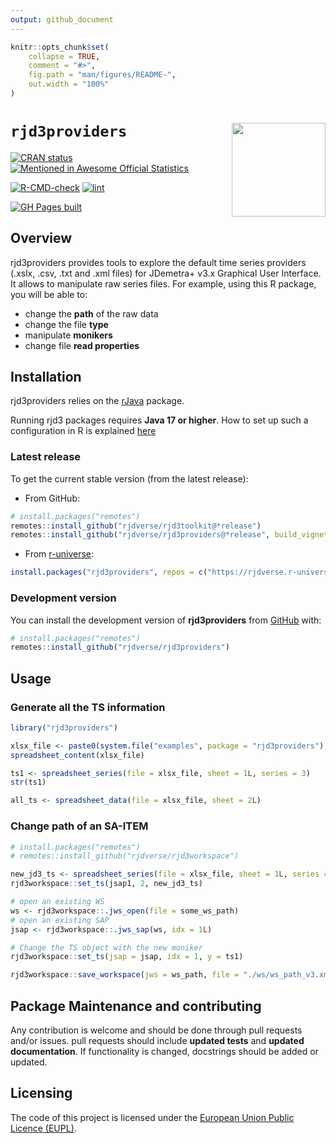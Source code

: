```yaml
---
output: github_document
---
```


<!-- README.md is generated from README.Rmd. Please edit that file -->

```r
knitr::opts_chunk$set(
    collapse = TRUE,
    comment = "#>",
    fig.path = "man/figures/README-",
    out.width = "100%"
)
```

# `rjd3providers` <a href="https://rjdverse.github.io/rjd3providers/"><img src="man/figures/logo.png" align="right" height="150" style="float:right; height:150px;"/></a>

<!-- badges: start -->
[![CRAN status](https://www.r-pkg.org/badges/version/rjd3providers)](https://CRAN.R-project.org/package=rjd3providers)
[![Mentioned in Awesome Official Statistics ](https://awesome.re/mentioned-badge.svg)](http://www.awesomeofficialstatistics.org)

[![R-CMD-check](https://github.com/rjdverse/rjd3providers/actions/workflows/R-CMD-check.yaml/badge.svg)](https://github.com/rjdverse/rjd3providers/actions/workflows/R-CMD-check.yaml)
[![lint](https://github.com/rjdverse/rjd3providers/actions/workflows/lint.yaml/badge.svg)](https://github.com/rjdverse/rjd3providers/actions/workflows/lint.yaml)

[![GH Pages built](https://github.com/rjdverse/rjd3providers/actions/workflows/pkgdown.yaml/badge.svg)](https://github.com/rjdverse/rjd3providers/actions/workflows/pkgdown.yaml)
<!-- badges: end -->


## Overview

rjd3providers provides tools to explore the default time series providers (.xslx, .csv, .txt and .xml files) for JDemetra+ v3.x Graphical User Interface. It allows to manipulate raw series files. For example, using this R package, you will be able to:

- change the **path** of the raw data
- change the file **type**
- manipulate **monikers**
- change file **read properties**


## Installation

rjd3providers relies on the [rJava](https://cran.r-project.org/web/packages/rJava/index.html) package.

Running rjd3 packages requires **Java 17 or higher**. How to set up such a configuration in R is explained [here](https://jdemetra-new-documentation.netlify.app/#Rconfig) 


### Latest release

To get the current stable version (from the latest release):

- From GitHub:

```r
# install.packages("remotes")
remotes::install_github("rjdverse/rjd3toolkit@*release")
remotes::install_github("rjdverse/rjd3providers@*release", build_vignettes = TRUE)
```

- From [r-universe](https://rjdverse.r-universe.dev/rjd3providers):

```r
install.packages("rjd3providers", repos = c("https://rjdverse.r-universe.dev", "https://cloud.r-project.org"))
```

### Development version

You can install the development version of **rjd3providers** from [GitHub](https://github.com/) with:

```r
# install.packages("remotes")
remotes::install_github("rjdverse/rjd3providers")
```


## Usage

### Generate all the TS information 

``` r
library("rjd3providers")

xlsx_file <- paste0(system.file("examples", package = "rjd3providers"), "/Insee.xlsx")
spreadsheet_content(xlsx_file)

ts1 <- spreadsheet_series(file = xlsx_file, sheet = 1L, series = 3)
str(ts1)

all_ts <- spreadsheet_data(file = xlsx_file, sheet = 2L)
```

### Change path of an SA-ITEM

``` r
# install.packages("remotes")
# remotes::install_github("rjdverse/rjd3workspace")

new_jd3_ts <- spreadsheet_series(file = xlsx_file, sheet = 1L, series = 3)
rjd3workspace::set_ts(jsap1, 2, new_jd3_ts)

# open an existing WS
ws <- rjd3workspace::.jws_open(file = some_ws_path)
# open an existing SAP
jsap <- rjd3workspace::.jws_sap(ws, idx = 1L)

# Change the TS object with the new moniker
rjd3workspace::set_ts(jsap = jsap, idx = 1, y = ts1)

rjd3workspace::save_workspace(jws = ws_path, file = "./ws/ws_path_v3.xml", replace = TRUE)
```


## Package Maintenance and contributing

Any contribution is welcome and should be done through pull requests and/or issues.
pull requests should include **updated tests** and **updated documentation**. If functionality is changed, docstrings should be added or updated.


## Licensing

The code of this project is licensed under the [European Union Public Licence (EUPL)](https://joinup.ec.europa.eu/collection/eupl/eupl-text-eupl-12).
